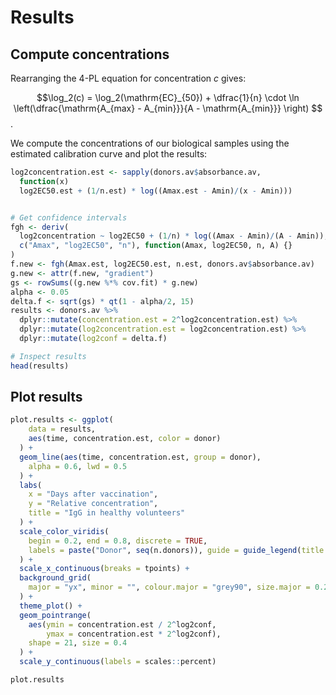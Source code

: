 # Results {#results}
## Compute concentrations
Rearranging the 4-PL equation for concentration $c$ gives:

$$\log_2(c) = \log_2(\mathrm{EC}_{50}) + \dfrac{1}{n} \cdot \ln \left(\dfrac{\mathrm{A_{max} - A_{min}}}{A - \mathrm{A_{min}}} \right) $$.

We compute the concentrations of our biological samples using the estimated calibration curve and plot the results:
```r

log2concentration.est <- sapply(donors.av$absorbance.av,
  function(x)
  log2EC50.est + (1/n.est) * log((Amax.est - Amin)/(x - Amin)))


# Get confidence intervals
fgh <- deriv(
  log2concentration ~ log2EC50 + (1/n) * log((Amax - Amin)/(A - Amin)),
  c("Amax", "log2EC50", "n"), function(Amax, log2EC50, n, A) {}
)
f.new <- fgh(Amax.est, log2EC50.est, n.est, donors.av$absorbance.av)
g.new <- attr(f.new, "gradient")
gs <- rowSums((g.new %*% cov.fit) * g.new)
alpha <- 0.05
delta.f <- sqrt(gs) * qt(1 - alpha/2, 15)
results <- donors.av %>% 
  dplyr::mutate(concentration.est = 2^log2concentration.est) %>%
  dplyr::mutate(log2concentration.est = log2concentration.est) %>%
  dplyr::mutate(log2conf = delta.f) 

# Inspect results
head(results)
```

## Plot results
```r
plot.results <- ggplot(
    data = results,
    aes(time, concentration.est, color = donor)
  ) +
  geom_line(aes(time, concentration.est, group = donor), 
    alpha = 0.6, lwd = 0.5
  ) +
  labs(
    x = "Days after vaccination",
    y = "Relative concentration",
    title = "IgG in healthy volunteers"
  ) +
  scale_color_viridis(
    begin = 0.2, end = 0.8, discrete = TRUE,
    labels = paste("Donor", seq(n.donors)), guide = guide_legend(title = "")
  ) +
  scale_x_continuous(breaks = tpoints) +
  background_grid(
    major = "yx", minor = "", colour.major = "grey90", size.major = 0.2
  ) +
  theme_plot() +
  geom_pointrange(
    aes(ymin = concentration.est / 2^log2conf, 
        ymax = concentration.est * 2^log2conf), 
    shape = 21, size = 0.4
  ) +
  scale_y_continuous(labels = scales::percent)

plot.results
```